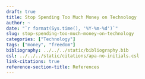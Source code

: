 ```yaml
---
draft: true
title: Stop Spending Too Much Money on Technology
author: ~
date: "`r format(Sys.time(), '%Y-%m-%d')`"
slug: stop-spending-too-much-money-on-technology
categories: ["Technology"]
tags: ["money", "freedom"]
bibliography: ../../../static/bibliography.bib
csl: ../../../static/citations/apa-no-initials.csl
link-citations: true
reference-section-title: References
---
```

